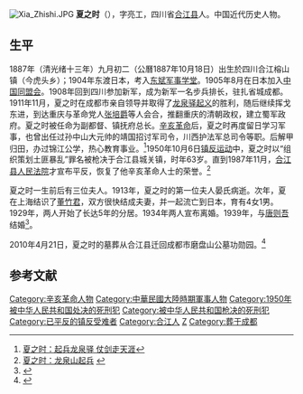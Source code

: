 [[File:Xia_Zhishi.JPG|thumb]]
'''夏之时'''（{{bd|1887年|10月18日|1950年|10月6日|catIdx=X}}），字亮工，四川省[[合江县|合江县]]人。中国近代历史人物。

==生平==
1887年（清光绪十三年）九月初二（公曆1887年10月18日）出生於四川合江榕山镇（今虎头乡）；1904年东渡日本，考入[[东斌军事学堂|东斌军事学堂]]。1905年8月在日本加入[[中国同盟会|中国同盟会]]。1908年回到四川参加新军，成为新军一名步兵排长，驻扎省城成都。1911年11月，夏之时在成都市亲自领导并取得了[[龙泉驿起义|龙泉驿起义]]的胜利，随后继续挥戈东进，到达重庆与革命党人[[张培爵|张培爵]]等人会合，推翻重庆的清朝政权，建立蜀军政府。夏之时被任命为副都督、镇抚府总长。[[辛亥革命|辛亥革命]]后，夏之时再度留日学习军事，也曾出任过孙中山大元帅的靖国招讨军司令，川西护法军总司令等职。后解甲归田，办过锦江公学，热心教育事业。<ref>[http://www.cdrb.com.cn/html/2011-10/24/content_1407619.htm 夏之时：起兵龙泉驿 仗剑走天涯]{{dead link|date=2018年5月 |bot=InternetArchiveBot |fix-attempted=yes }}</ref>1950年10月6日[[镇反运动|镇反运动]]中，夏之时以“组织策划土匪暴乱”罪名被枪决于合江县城关镇，时年63岁。直到1987年11月，[[合江县人民法院|合江县人民法院]]才宣布平反，恢复了他辛亥革命人士的荣誉。<ref>[http://culture.scdaily.cn/nsdl/content/2011-10/10/content_2947028.htm?node=3688 夏之时：龙泉山起兵] {{webarchive|url=https://web.archive.org/web/20111114015914/http://culture.scdaily.cn/nsdl/content/2011-10/10/content_2947028.htm?node=3688 |date=2011-11-14 }}</ref>

夏之时一生前后有三位夫人。1913年，夏之时的第一位夫人晏氏病逝。次年，夏在上海结识了[[董竹君|董竹君]]，双方很快结成夫妻，并一起流亡到日本，育有4女1男。1929年，两人开始了长达5年的分居。1934年两人宣布离婚。1939年，与[[唐则吾|唐则吾]]结婚<ref>{{Cite web |url=http://morning.scol.com.cn/new/html/tfzb/20100422/tfzb357359.html |title=两人离婚的根本在价值观不同 |accessdate=2012-02-24 |archive-date=2016-08-06 |archive-url=https://web.archive.org/web/20160806121242/http://morning.scol.com.cn/new/html/tfzb/20100422/tfzb357359.html |dead-url=no }}</ref>。

2010年4月21日，夏之时的墓葬从合江县迁回成都市磨盘山公墓功勋园。<ref>{{Cite web |url=http://www.chinanews.com/cul/news/2010/04-21/2240615.shtml |title=辛亥革命志士夏之时陵墓迁回成都磨盘山公墓 |accessdate=2012-02-24 |archive-date=2016-03-05 |archive-url=https://web.archive.org/web/20160305063252/http://www.chinanews.com/cul/news/2010/04-21/2240615.shtml |dead-url=no }}</ref>

==参考文献==	
{{reflist}}

[[Category:辛亥革命人物|Category:辛亥革命人物]]
[[Category:中華民國大陸時期軍事人物|Category:中華民國大陸時期軍事人物]]
[[Category:1950年被中华人民共和国处决的死刑犯|Category:1950年被中华人民共和国处决的死刑犯]]
[[Category:被中华人民共和国枪决的死刑犯|Category:被中华人民共和国枪决的死刑犯]]
[[Category:已平反的镇反受难者|Category:已平反的镇反受难者]]
[[Category:合江人|Category:合江人]]
[[Category:夏姓|Z]]
[[Category:葬于成都|Category:葬于成都]]